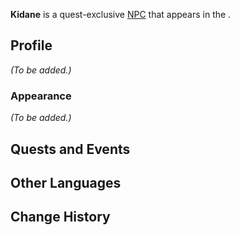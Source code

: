 {{Meta
<!-- Remove this template after adding the missing info -->
|missing_NPC_picture  = yes
|missing_NPC_profile  = yes
<!--
|missing_NPC_idle     = yes
|missing_NPC_dialogue = yes
-->
}}
{{Character Infobox
|type             = Quest NPC
|image            = NPC Kidane.png
|realname         = <!-- Optional, if different from in-game name -->
|deceased         = <!-- Past (for deceased prior to events of the game) or free response -->
|region           = Natlan<!-- Character's home/main nation -->
|location         = Natlan<!-- Nation where you can find the character in the game -->
|affiliation      = 
|title            = 

|ancestry         = <!-- Clan/family -->
|father           = 
|mother           = 
|spouse           = 
|sibling          = 
|child            = 
|relative         = 

|voiceEN          = 
|voiceCN          = 
|voiceJP          = 
|voiceKR          = 
}}
'''Kidane''' is a quest-exclusive [[NPC]] that appears in the {{Quest|No One Fights Alone}}.
<!--
==Location==
{{subst:#tag:gallery|
NPC Location {{subst:#titleparts:{{subst:PAGENAME}}}}.png{{subst:!}}{{subst:#titleparts:{{subst:PAGENAME}}}}'s location
NPC Location {{subst:#titleparts:{{subst:PAGENAME}}}} Context.png{{subst:!}}Additional context
}}
-->
==Profile==
<!--Detailed story/lore information goes here.-->
''(To be added.)''

===Appearance===
<!--Keep appearance section short and concise. Limit to 2 paragraphs with 3-4 sentences each.-->
''(To be added.)''

==Quests and Events==
{{Quests and Events}}
<!--
==Idle Quotes==
{{Dialogue Start}}
:{{DIcon|Idle}} {{Tx}}
::{{A|VO {{subst:#titleparts:{{subst:PAGENAME}}}} 01.ogg}} "{{Tx}}"
{{Dialogue End}}

==Dialogue==
{{Dialogue Start}}
:'''{{subst:#titleparts:{{subst:PAGENAME}}}}:''' 
:{{DIcon}}
{{Dialogue End}}

==Event Dialogue==
===Event Name===
{{Dialogue Start}}
:'''{{subst:#titleparts:{{subst:PAGENAME}}}}:'''
{{Dialogue End}}
-->
==Other Languages==
{{Other Languages|default_hidden=1
|en       = Kidane
|zhs      = 基达内
|zhs_rm   = 
|zht      = 基達內
|zht_rm   = 
|ja       = キダネ
|ja_rm    = 
|ko       = 키다네
|es       = Kidane
|fr       = Kidane
|ru       = Кидани
|th       = Kidane
|vi       = Kidane
|de       = Kidane
|id       = Kidane
|pt       = Kidane
|tr       = Kidane
|it       = Kidane
}}

==Change History==
{{Change History|5.1}}
<!--
==References==
{{Reflist}}
-->
